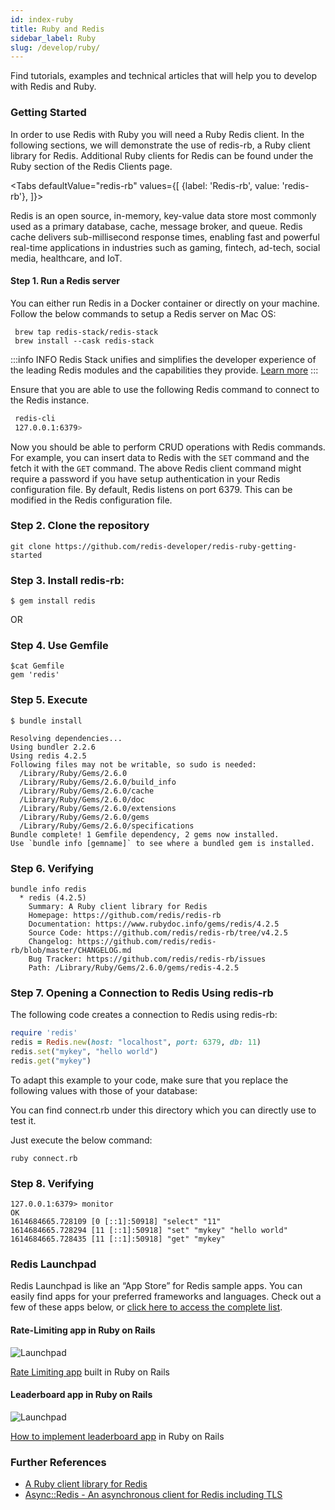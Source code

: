 ```yaml
---
id: index-ruby
title: Ruby and Redis
sidebar_label: Ruby
slug: /develop/ruby/
---
```



Find tutorials, examples and technical articles that will help you to develop with Redis and Ruby.

### Getting Started

In order to use Redis with Ruby you will need a Ruby Redis client. In the following sections, we will demonstrate the use of redis-rb, a Ruby client library for Redis.
Additional Ruby clients for Redis can be found under the Ruby section of the Redis Clients page.

<Tabs
  defaultValue="redis-rb"
  values={[
    {label: 'Redis-rb', value: 'redis-rb'},
  ]}>
  <TabItem value="redis-rb">

Redis is an open source, in-memory, key-value data store most commonly used as a primary database, cache, message broker, and queue. Redis cache delivers sub-millisecond response times, enabling fast and powerful real-time applications in industries such as gaming, fintech, ad-tech, social media, healthcare, and IoT.

#### Step 1. Run a Redis server

You can either run Redis in a Docker container or directly on your machine.
Follow the below commands to setup a Redis server on Mac OS:

```
 brew tap redis-stack/redis-stack
 brew install --cask redis-stack
```

:::info INFO
Redis Stack unifies and simplifies the developer experience of the leading Redis modules and the capabilities they provide.
[Learn more](/create/redis-stack)
:::

Ensure that you are able to use the following Redis command to connect to the Redis instance.

```bash
 redis-cli
 127.0.0.1:6379>
```

Now you should be able to perform CRUD operations with Redis commands. For example, you can insert data to Redis with the `SET` command and the fetch it with the `GET` command. The above Redis client command might require a password if you have setup authentication in your Redis configuration file. By default, Redis listens on port 6379. This can be modified in the Redis configuration file.

### Step 2. Clone the repository

```
git clone https://github.com/redis-developer/redis-ruby-getting-started
```

### Step 3. Install redis-rb:

```
$ gem install redis
```

OR

### Step 4. Use Gemfile

```
$cat Gemfile
gem 'redis'
```

### Step 5. Execute

```
$ bundle install
```

```
Resolving dependencies...
Using bundler 2.2.6
Using redis 4.2.5
Following files may not be writable, so sudo is needed:
  /Library/Ruby/Gems/2.6.0
  /Library/Ruby/Gems/2.6.0/build_info
  /Library/Ruby/Gems/2.6.0/cache
  /Library/Ruby/Gems/2.6.0/doc
  /Library/Ruby/Gems/2.6.0/extensions
  /Library/Ruby/Gems/2.6.0/gems
  /Library/Ruby/Gems/2.6.0/specifications
Bundle complete! 1 Gemfile dependency, 2 gems now installed.
Use `bundle info [gemname]` to see where a bundled gem is installed.
```

### Step 6. Verifying

```
bundle info redis
  * redis (4.2.5)
	Summary: A Ruby client library for Redis
	Homepage: https://github.com/redis/redis-rb
	Documentation: https://www.rubydoc.info/gems/redis/4.2.5
	Source Code: https://github.com/redis/redis-rb/tree/v4.2.5
	Changelog: https://github.com/redis/redis-rb/blob/master/CHANGELOG.md
	Bug Tracker: https://github.com/redis/redis-rb/issues
	Path: /Library/Ruby/Gems/2.6.0/gems/redis-4.2.5
```

### Step 7. Opening a Connection to Redis Using redis-rb

The following code creates a connection to Redis using redis-rb:

```ruby
require 'redis'
redis = Redis.new(host: "localhost", port: 6379, db: 11)
redis.set("mykey", "hello world")
redis.get("mykey")
```

To adapt this example to your code, make sure that you replace the following values with those of your database:

You can find connect.rb under this directory which you can directly use to test it.

Just execute the below command:

```
ruby connect.rb
```

### Step 8. Verifying

```
127.0.0.1:6379> monitor
OK
1614684665.728109 [0 [::1]:50918] "select" "11"
1614684665.728294 [11 [::1]:50918] "set" "mykey" "hello world"
1614684665.728435 [11 [::1]:50918] "get" "mykey"

```

### Redis Launchpad

Redis Launchpad is like an “App Store” for Redis sample apps. You can easily find apps for your preferred frameworks and languages.
Check out a few of these apps below, or [click here to access the complete list](https://launchpad.redis.com).

<div class="row text--center">

<div class="col ">
<div className="ri-container">

#### Rate-Limiting app in Ruby on Rails

![Launchpad](images/ratelimitingruby.png)

[Rate Limiting app](http://Launchpad.redis.com/?id=project%3Abasic-redis-rate-limiting-demo-ruby) built in Ruby on Rails

</div>
</div>

<div class="col">
<div className="ri-container">

#### Leaderboard app in Ruby on Rails

![Launchpad](images/leaderboardruby.png)

[How to implement leaderboard app](https://Launchpad.redis.com/?id=project%3Abasic-redis-leaderboard-demo-ruby) in Ruby on Rails

</div>
</div>
</div>

### Further References

- [A Ruby client library for Redis](https://github.com/redis/redis-rb/)
- [Async::Redis - An asynchronous client for Redis including TLS](https://github.com/socketry/async-redis)

</TabItem>
</Tabs>
